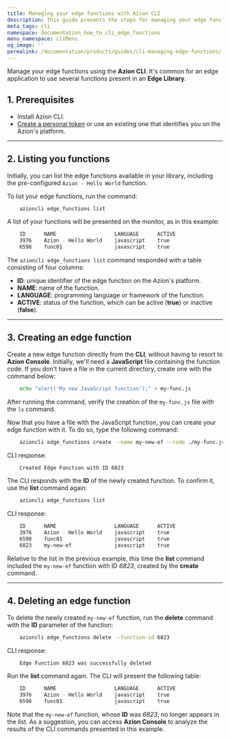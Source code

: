 ```yaml
---
title: Managing your edge functions with Azion CLI
description: This guide presents the steps for managing your edge functions using the Azion CLI commands.
meta_tags: cli
namespace: documentation_how_to_cli_edge_functions
menu_namespace: cliMenu
og_image: ''
permalink: /documentation/products/guides/cli-managing-edge-functions/
---
```


Manage your edge functions using the **Azion CLI**. It's common for an edge application to use several functions present in an **Edge Library**.


## 1. Prerequisites

- Install Azion CLI.
- [Create a personal token](/en/documentation/products/accounts/personal-tokens/) or use an existing one that identifies you on the Azion's platform.

---

## 2. Listing you functions 

Initially, you can list the edge functions available in your library, including the pre-configured `Azion - Hello World` function.

To list your edge functions, run the command:

```bash
    azioncli edge_functions list
```

A list of your functions will be presented on the monitor, as in this example:

```bash
    ID      NAME                   LANGUAGE      ACTIVE
    3976    Azion - Hello World    javascript    true
    6598    func01                 javascript    true
```

The `azioncli edge_functions list` command responded with a table consisting of four columns:

- **ID**: unique identifier of the edge function on the Azion's platform.
- **NAME**: name of the function.
- **LANGUAGE**: programming language or framework of the function.
- **ACTIVE**: status of the function, which can be active (**true**) or inactive (**false**).

---

## 3. Creating an edge function

Create a new edge function directly from the **CLI**, without having to resort to **Azion Console**. Initially, we'll need a **JavaScript** file containing the function code. If you don't have a file in the current directory, create one with the command below:

```bash
    echo "alert('My new JavaScript function');" > my-func.js
```

After running the command, verify the creation of the `my-func.js` file with the `ls` command.

Now that you have a file with the JavaScript function, you can create your edge function with it. To do so, type the following command:

```bash
    azioncli edge_functions create --name my-new-ef --code ./my-func.js --active true
```

CLI response:

```bash
    Created Edge Function with ID 6823
```

The CLI responds with the **ID** of the newly created function. To confirm it, use the **list** command again:

```bash
    azioncli edge_functions list
```

CLI response:

```bash
    ID      NAME                   LANGUAGE      ACTIVE
    3976    Azion - Hello World    javascript    true
    6598    func01                 javascript    true
    6823    my-new-ef              javascript    true
```

Relative to the list in the previous example, this time the **list** command included the `my-new-ef` function with ID *6823*, created by the **create** command.

---

## 4. Deleting an edge function

To delete the newly created `my-new-ef` function, run the **delete** command with the **ID** parameter of the function:

```bash
    azioncli edge_functions delete --function-id 6823
```

CLI response:

```bash
    Edge Function 6823 was successfully deleted
```

Run the **list** command again. The CLI will present the following table:

```bash
    ID      NAME                   LANGUAGE      ACTIVE
    3976    Azion - Hello World    javascript    true
    6598    func01                 javascript    true
```

Note that the `my-new-ef` function, whose **ID** was *6823*, no longer appears in the list. As a suggestion, you can access **Azion Console** to analyze the results of the CLI commands presented in this example.




